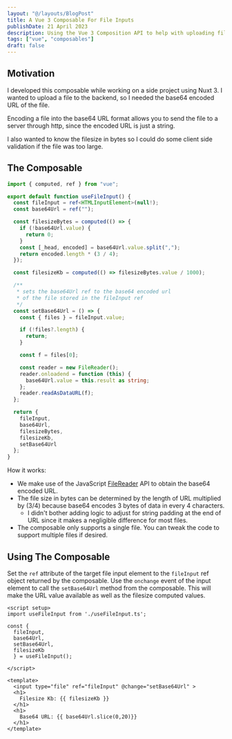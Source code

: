 ```yaml
---
layout: "@/layouts/BlogPost"
title: A Vue 3 Composable For File Inputs
publishDate: 21 April 2023
description: Using the Vue 3 Composition API to help with uploading files to a server.
tags: ["vue", "composables"]
draft: false
---
```


## Motivation

I developed this composable while working on a side project using Nuxt 3. I wanted to upload a file to the backend, so I needed the base64 encoded URL of the file.

Encoding a file into the base64 URL format allows you to send the file to a server through http, since the encoded URL is just a string.

I also wanted to know the filesize in bytes so I could do some client side validation if the file was too large.

## The Composable

```ts
import { computed, ref } from "vue";

export default function useFileInput() {
  const fileInput = ref<HTMLInputElement>(null!);
  const base64Url = ref("");

  const filesizeBytes = computed(() => {
    if (!base64Url.value) {
      return 0;
    }
    const [_head, encoded] = base64Url.value.split(",");
    return encoded.length * (3 / 4);
  });

  const filesizeKb = computed(() => filesizeBytes.value / 1000);

  /**
   * sets the base64Url ref to the base64 encoded url
   * of the file stored in the fileInput ref
   */
  const setBase64Url = () => {
    const { files } = fileInput.value;

    if (!files?.length) {
      return;
    }

    const f = files[0];

    const reader = new FileReader();
    reader.onloadend = function (this) {
      base64Url.value = this.result as string;
    };
    reader.readAsDataURL(f);
  };

  return {
    fileInput,
    base64Url,
    filesizeBytes,
    filesizeKb,
    setBase64Url
  };
}
```

How it works:
- We make use of the JavaScript [FileReader](https://developer.mozilla.org/en-US/docs/Web/API/FileReader) API to obtain the base64 encoded URL.
- The file size in bytes can be determined by the length of URL multiplied by (3/4) because base64 encodes 3 bytes of data in every 4 characters.
  - I didn't bother adding logic to adjust for string padding at the end of URL since it makes a negligible difference for most files.
- The composable only supports a single file. You can tweak the code to support multiple files if desired.

## Using The Composable

Set the `ref` attribute of the target file input element to the `fileInput` ref object returned by the composable. Use the `onchange` event of the input element to call the `setBase64Url` method from the composable. This will make the URL value available as well as the filesize computed values.

```vue
<script setup>
import useFileInput from './useFileInput.ts';

const {
  fileInput,
  base64Url,
  setBase64Url,
  filesizeKb
  } = useFileInput();

</script>

<template>
  <input type="file" ref="fileInput" @change="setBase64Url" >
  <h1>
    Filesize Kb: {{ filesizeKb }}
  </h1>
  <h1>
    Base64 URL: {{ base64Url.slice(0,20)}}
  </h1>
</template>
```

